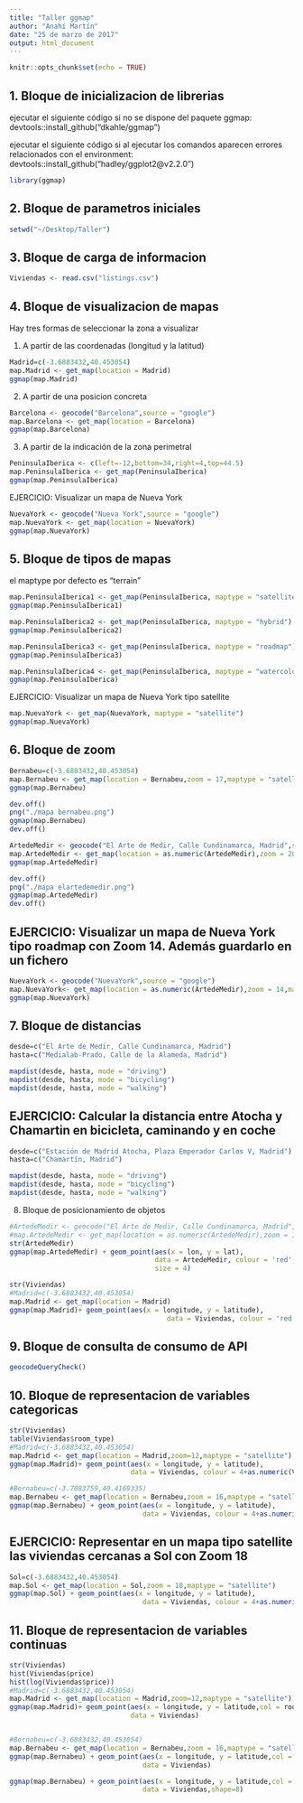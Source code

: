 ```yaml
---
title: "Taller ggmap"
author: "Anahí Martín"
date: "25 de marzo de 2017"
output: html_document
---
```


```r
knitr::opts_chunk$set(echo = TRUE)
```

## 1. Bloque de inicializacion de librerias

ejecutar el siguiente código si no se dispone del paquete ggmap: devtools::install_github("dkahle/ggmap") 

ejecutar el siguiente código si al ejecutar los comandos aparecen errores relacionados con el environment: devtools::install_github("hadley/ggplot2@v2.2.0")


```r
library(ggmap)
```

## 2. Bloque de parametros iniciales


```r
setwd("~/Desktop/Taller")
```

## 3. Bloque de carga de informacion

```r
Viviendas <- read.csv("listings.csv")
```

## 4. Bloque de visualizacion de mapas

Hay tres formas de seleccionar la zona a visualizar

1. A partir de las coordenadas (longitud y la latitud)
```r
Madrid=c(-3.6883432,40.453054)
map.Madrid <- get_map(location = Madrid)
ggmap(map.Madrid)
```

2. A partir de una posicion concreta

```r
Barcelona <- geocode("Barcelona",source = "google")
map.Barcelona <- get_map(location = Barcelona)
ggmap(map.Barcelona)

```

3. A partir de la indicación de la zona perimetral

```r
PeninsulaIberica <- c(left=-12,bottom=34,right=4,top=44.5)
map.PeninsulaIberica <- get_map(PeninsulaIberica)
ggmap(map.PeninsulaIberica)

```

EJERCICIO: Visualizar un mapa de Nueva York

```r

NuevaYork <- geocode("Nueva York",source = "google")
map.NuevaYork <- get_map(location = NuevaYork)
ggmap(map.NuevaYork)

```


## 5. Bloque de tipos de mapas

el maptype por defecto es "terrain"

```r

map.PeninsulaIberica1 <- get_map(PeninsulaIberica, maptype = "satellite")
ggmap(map.PeninsulaIberica1)

```



```r

map.PeninsulaIberica2 <- get_map(PeninsulaIberica, maptype = "hybrid")
ggmap(map.PeninsulaIberica2)

```

```r
map.PeninsulaIberica3 <- get_map(PeninsulaIberica, maptype = "roadmap")
ggmap(map.PeninsulaIberica3)

```


```r

map.PeninsulaIberica4 <- get_map(PeninsulaIberica, maptype = "watercolor")
ggmap(map.PeninsulaIberica)

```


EJERCICIO: Visualizar un mapa de Nueva York tipo satellite

```r

map.NuevaYork <- get_map(NuevaYork, maptype = "satellite")
ggmap(map.NuevaYork)

```


## 6. Bloque de zoom

```r

Bernabeu=c(-3.6883432,40.453054)
map.Bernabeu <- get_map(location = Bernabeu,zoom = 17,maptype = "satellite")
ggmap(map.Bernabeu)

```


```r

dev.off()
png("./mapa bernabeu.png")
ggmap(map.Bernabeu)
dev.off()

```


```r

ArtedeMedir <- geocode("El Arte de Medir, Calle Cundinamarca, Madrid",source = "google")
map.ArtedeMedir <- get_map(location = as.numeric(ArtedeMedir),zoom = 20,maptype = "satellite")
ggmap(map.ArtedeMedir)

```


```r
dev.off()
png("./mapa elartedemedir.png")
ggmap(map.ArtedeMedir)
dev.off()

```

## EJERCICIO: Visualizar un mapa de Nueva York tipo roadmap con Zoom 14. Además guardarlo en un fichero
```r

NuevaYork <- geocode("NuevaYork",source = "google")
map.NuevaYork<- get_map(location = as.numeric(ArtedeMedir),zoom = 14,maptype = "roadmap")
ggmap(map.NuevaYork)

```

## 7. Bloque de distancias

```r

desde=c("El Arte de Medir, Calle Cundinamarca, Madrid")
hasta=c("Medialab-Prado, Calle de la Alameda, Madrid")

mapdist(desde, hasta, mode = "driving")
mapdist(desde, hasta, mode = "bicycling")
mapdist(desde, hasta, mode = "walking")

```

## EJERCICIO: Calcular la distancia entre Atocha y Chamartin en bicicleta, caminando y en coche

```r

desde=c("Estación de Madrid Atocha, Plaza Emperador Carlos V, Madrid")
hasta=c("Chamartín, Madrid")

mapdist(desde, hasta, mode = "driving")
mapdist(desde, hasta, mode = "bicycling")
mapdist(desde, hasta, mode = "walking")

```


8. Bloque de posicionamiento de objetos

```r

#ArtedeMedir <- geocode("El Arte de Medir, Calle Cundinamarca, Madrid",source = "google")
#map.ArtedeMedir <- get_map(location = as.numeric(ArtedeMedir),zoom = 18,maptype = "roadmap")
str(ArtedeMedir)
ggmap(map.ArtedeMedir) + geom_point(aes(x = lon, y = lat),
                                    data = ArtedeMedir, colour = 'red',
                                    size = 4)


```



```r

str(Viviendas)
#Madrid=c(-3.6883432,40.453054)
map.Madrid <- get_map(location = Madrid)
ggmap(map.Madrid)+ geom_point(aes(x = longitude, y = latitude),
                                       data = Viviendas, colour = 'red', alpha=1)

```



## 9. Bloque de consulta de consumo de API


```r

geocodeQueryCheck()

```



## 10. Bloque de representacion de variables categoricas

```r

str(Viviendas)
table(Viviendas$room_type)
#Madrid=c(-3.6883432,40.453054)
map.Madrid <- get_map(location = Madrid,zoom=12,maptype = "satellite")
ggmap(map.Madrid)+ geom_point(aes(x = longitude, y = latitude),
                              data = Viviendas, colour = 4+as.numeric(Viviendas$room_type))

```




```r

#Bernabeu=c(-3.7083759,40.4169335)
map.Bernabeu <- get_map(location = Bernabeu,zoom = 16,maptype = "satellite")
ggmap(map.Bernabeu) + geom_point(aes(x = longitude, y = latitude),
                                 data = Viviendas, colour = 4+as.numeric(Viviendas$room_type))

```

## EJERCICIO: Representar en un mapa tipo satellite las viviendas cercanas a Sol con Zoom 18

```r

Sol=c(-3.6883432,40.453054)
map.Sol <- get_map(location = Sol,zoom = 18,maptype = "satellite")
ggmap(map.Sol) + geom_point(aes(x = longitude, y = latitude),
                                 data = Viviendas, colour = 4+as.numeric(Viviendas$room_type))

```



## 11. Bloque de representacion de variables continuas

```r

str(Viviendas)
hist(Viviendas$price)
hist(log(Viviendas$price))
#Madrid=c(-3.6883432,40.453054)
map.Madrid <- get_map(location = Madrid,zoom=12,maptype = "satellite")
ggmap(map.Madrid)+ geom_point(aes(x = longitude, y = latitude,col = room_type,size=price) ,
                              data = Viviendas)



```


```r

#Bernabeu=c(-3.6883432,40.453054)
map.Bernabeu <- get_map(location = Bernabeu,zoom = 16,maptype = "satellite")
ggmap(map.Bernabeu) + geom_point(aes(x = longitude, y = latitude,col = room_type,size=price) ,
                                 data = Viviendas)

```



```r

ggmap(map.Bernabeu) + geom_point(aes(x = longitude, y = latitude,col = room_type,size=price) ,
                                 data = Viviendas,shape=8)

```






